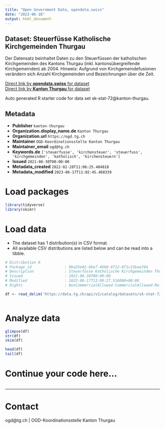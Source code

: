 ```yaml
---
title: "Open Government Data, opendata.swiss"
date: "2023-06-18"
output: html_document
---
```


## Dataset: Steuerfüsse Katholische Kirchgemeinden Thurgau

Der Datensatz beinhaltet Daten zu den Steuerfüssen der katholischen Kirchgemeinden des Kantons Thurgau (inkl. kantonsübergreifende Kirchgemeinden) ab 2004.
Hinweis: Aufgrund von Kirchgemeindefusionen verändern sich Anzahl Kirchgemeinden und Bezeichnungen über die Zeit.

[Direct link by **opendata.swiss** for dataset](https://opendata.swiss/de/dataset/steuerfusse-katholische-kirchgemeinden-thurgau1)<br>
[Direct link by **Kanton Thurgau** for dataset](https://data.tg.ch/explore/dataset/sk-stat-72/)

Auto generated R starter code for data set sk-stat-72@kanton-thurgau.

## Metadata

- **Publisher** `kanton-thurgau`
- **Organization.display_name.de** `Kanton Thurgau`
- **Organization.url** `https://ogd.tg.ch`
- **Maintainer** `OGD-Koordinationsstelle Kanton Thurgau`
- **Maintainer_email** `ogd@tg.ch`
- **Keywords.de** `['steuerfusse', 'kirchensteuer', 'steuerfuss', 'kirchgemeinden', 'katholisch', 'kirchensteuern']`
- **Issued** `2021-06-30T00:00:00`
- **Metadata_created** `2022-02-28T11:06:25.404818`
- **Metadata_modified** `2023-06-17T11:02:45.460339`


# Load packages

```r

library(tidyverse)
library(skimr)

```

# Load data

-   The dataset has 1 distribution(s) in CSV format.
-   All available CSV distributions are listed below and can be read into a tibble.

```r

# Distribution 0
# Package_id               : 9ba35e02-b6e7-46b8-8f12-8f1c15bae784
# Description              : Steuerfüsse Katholische Kirchgemeinden Thurgau (csv)
# Issued                   : 2021-06-30T00:00:00
# Modified                 : 2022-08-17T13:09:27.516000+00:00
# Rights                   : NonCommercialAllowed-CommercialAllowed-ReferenceRequired

df <- read_delim('https://data.tg.ch/api/v2/catalog/datasets/sk-stat-72/exports/csv')



```

# Analyze data

```r

glimpse(df)
str(df)
skim(df)

head(df)
tail(df)

```

# Continue your code here...

```r

```

------------------------------------------------------------------------

# Contact

ogd@tg.ch | OGD-Koordinationsstelle Kanton Thurgau
